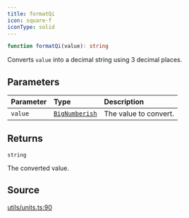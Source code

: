 ```yaml
---
title: formatQi
icon: square-f
iconType: solid
---
```


```ts
function formatQi(value): string
```

Converts `value` into a decimal string using 3 decimal places.

## Parameters

| Parameter | Type | Description |
| :------ | :------ | :------ |
| `value` | [`BigNumberish`](/sdk/content/type-aliases/BigNumberish) | The value to convert. |

## Returns

`string`

The converted value.

## Source

[utils/units.ts:90](https://github.com/dominant-strategies/quais.js/blob/7c3e9bc54d6f1274e27362fc6bf66140de7d80eb/src/utils/units.ts#L90)
